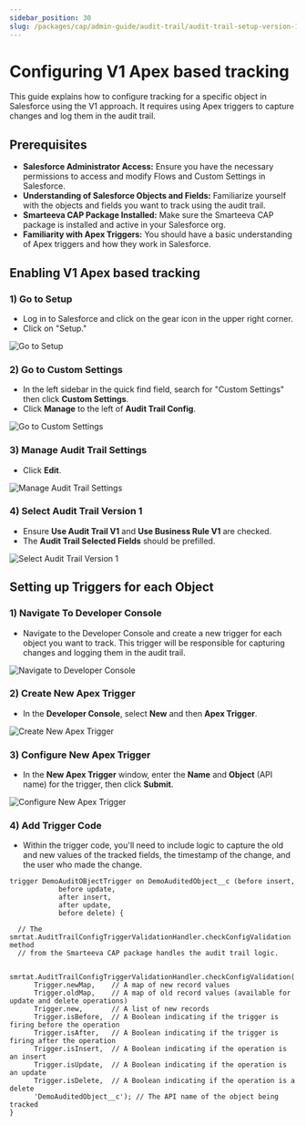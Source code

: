 ```yaml
---
sidebar_position: 30
slug: /packages/cap/admin-guide/audit-trail/audit-trail-setup-version-1
---
```


# Configuring V1 Apex based tracking

This guide explains how to configure tracking for a specific object in Salesforce using the V1 approach.
It requires using Apex triggers to capture changes and log them in the audit trail.

## Prerequisites

- **Salesforce Administrator Access:** Ensure you have the necessary permissions to access and modify Flows and Custom Settings in Salesforce.
- **Understanding of Salesforce Objects and Fields:** Familiarize yourself with the objects and fields you want to track using the audit trail.
- **Smarteeva CAP Package Installed:** Make sure the Smarteeva CAP package is installed and active in your Salesforce org.
- **Familiarity with Apex Triggers:** You should have a basic understanding of Apex triggers and how they work in Salesforce.

## Enabling V1 Apex based tracking

### 1) Go to Setup

- Log in to Salesforce and click on the gear icon in the upper right corner.
- Click on "Setup."

![Go to Setup](/snippets/smarteeva-screenshots/use-setup-quickfind-02-click-on-setup-menu-item.jpg)

### 2) Go to Custom Settings

- In the left sidebar in the quick find field, search for "Custom Settings" then click **Custom Settings**.
- Click **Manage** to the left of **Audit Trail Config**.

![Go to Custom Settings](/snippets/smarteeva-screenshots/audit-trails-v1/audit-trail-02-go-to-custom-settings.png)

### 3) Manage Audit Trail Settings

- Click **Edit**.

![Manage Audit Trail Settings](/snippets/smarteeva-screenshots/audit-trails-v1/audit-trail-03-manage-audit-trail-settings.png)

### 4) Select Audit Trail Version 1

- Ensure **Use Audit Trail V1** and **Use Business Rule V1** are checked.
- The **Audit Trail Selected Fields** should be prefilled.

![Select Audit Trail Version 1](/snippets/smarteeva-screenshots/audit-trails-v1/audit-trail-04-select-audit-trail-v1.png)

## Setting up Triggers for each Object

### 1) Navigate To Developer Console

- Navigate to the Developer Console and create a new trigger for each object you want to track. This trigger will be responsible for capturing changes and logging them in the audit trail.

![Navigate to Developer Console](/snippets/smarteeva-screenshots/audit-trails-v1/setting-up-triggers-01-navigate-to-developer-console.png)

### 2) Create New Apex Trigger

- In the **Developer Console**, select **New** and then **Apex Trigger**.

![Create New Apex Trigger](/snippets/smarteeva-screenshots/audit-trails-v1/setting-up-triggers-02-create-new-apex-trigger.png)

### 3) Configure New Apex Trigger

- In the **New Apex Trigger** window, enter the **Name** and **Object** (API name) for the trigger, then click **Submit**.

![Configure New Apex Trigger](/snippets/smarteeva-screenshots/audit-trails-v1/setting-up-triggers-03-configure-new-apex-trigger.png)

### 4) Add Trigger Code

- Within the trigger code, you'll need to include logic to capture the old and new values of the tracked fields, the timestamp of the change, and the user who made the change.

```apex
trigger DemoAuditOBjectTrigger on DemoAuditedObject__c (before insert,
            before update,
            after insert,
            after update,
            before delete) {

  // The smrtat.AuditTrailConfigTriggerValidationHandler.checkConfigValidation method
  // from the Smarteeva CAP package handles the audit trail logic.

  smrtat.AuditTrailConfigTriggerValidationHandler.checkConfigValidation(
      Trigger.newMap,    // A map of new record values
      Trigger.oldMap,    // A map of old record values (available for update and delete operations)
      Trigger.new,       // A list of new records
      Trigger.isBefore,  // A Boolean indicating if the trigger is firing before the operation
      Trigger.isAfter,   // A Boolean indicating if the trigger is firing after the operation
      Trigger.isInsert,  // A Boolean indicating if the operation is an insert
      Trigger.isUpdate,  // A Boolean indicating if the operation is an update
      Trigger.isDelete,  // A Boolean indicating if the operation is a delete
      'DemoAuditedObject__c'); // The API name of the object being tracked
}

